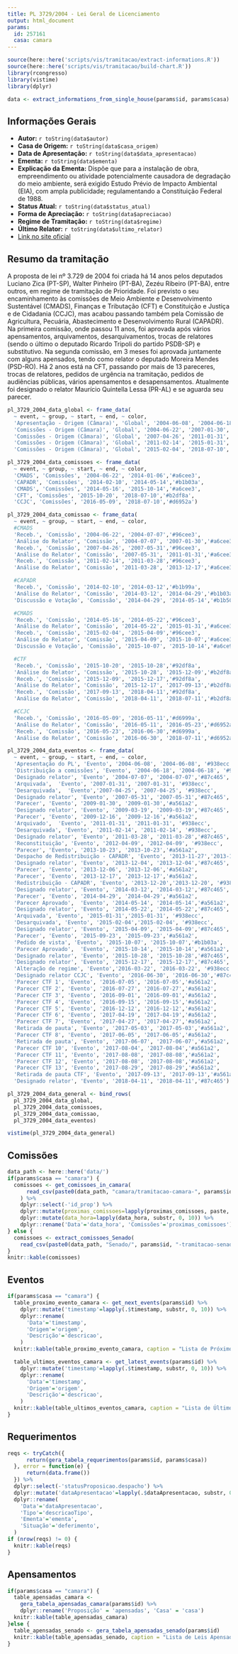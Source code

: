 ```yaml
---
title: PL 3729/2004 - Lei Geral de Licenciamento
output: html_document
params:
  id: 257161
  casa: camara
---
```


```r
source(here::here('scripts/vis/tramitacao/extract-informations.R'))
source(here::here('scripts/vis/tramitacao/build-chart.R'))
library(rcongresso)
library(vistime)
library(dplyr)

data <- extract_informations_from_single_house(params$id, params$casa)
```

## Informações Gerais
- **Autor:** `r toString(data$autor)`
- **Casa de Origem:** `r toString(data$casa_origem)`
- **Data de Apresentação:** `r toString(data$data_apresentacao)`
- **Ementa:** `r toString(data$ementa)`
- **Explicação da Ementa:** Dispõe que para a instalação de obra, empreendimento ou atividade potencialmente causadora de degradação do meio ambiente, será exigido Estudo Prévio de Impacto Ambiental (EIA), com ampla publicidade; regulamentando a Constituição Federal de 1988.
- **Status Atual:** `r toString(data$status_atual)`
- **Forma de Apreciação:** `r toString(data$apreciacao)`
- **Regime de Tramitação:** `r toString(data$regime)`
- **Último Relator:** `r toString(data$ultimo_relator)`
- [Link no site oficial](http://www.camara.gov.br/proposicoesWeb/fichadetramitacao?idProposicao=`r params$id`)

## Resumo da tramitação
A proposta de lei nº 3.729 de 2004 foi criada há 14 anos pelos deputados Luciano Zica (PT-SP), Walter Pinheiro (PT-BA), Zezéu Ribeiro (PT-BA), entre outros, em regime de tramitação de Prioridade. Foi previsto o seu encaminhamento às comissões de Meio Ambiente e Desenvolvimento Sustentável (CMADS), Finanças e Tributação (CFT) e Constituição e Justiça e de Cidadania (CCJC), mas acabou passando também pela Comissão de Agricultura, Pecuária, Abastecimento e Desenvolvimento Rural (CAPADR). Na primeira comissão, onde passou 11 anos, foi aprovada após vários apensamentos, arquivamentos, desarquivamentos, trocas de relatores (sendo o último o deputado Ricardo Tripoli do partido PSDB-SP) e substitutivo. Na segunda comissão, em 3 meses foi aprovada juntamente com alguns apensados, tendo como relator o deputado Moreira Mendes (PSD-RO). Há 2 anos está na CFT, passando por mais de 13 pareceres, trocas de relatores, pedidos de urgência na tramitação, pedidos de audiências públicas, vários apensamentos e desapensamentos. Atualmente foi designado o relator Maurício Quintella Lessa (PR-AL) e se aguarda seu parecer.

```r

pl_3729_2004_data_global <- frame_data(
  ~ event, ~ group, ~ start, ~ end, ~ color,
  'Apresentação - Origem (Câmara)', 'Global', '2004-06-08', '2004-06-18','#d6952a',
  'Comissões - Origem (Câmara)', 'Global', '2004-06-22', '2007-01-30','#938ecc',
  'Comissões - Origem (Câmara)', 'Global', '2007-04-26', '2011-01-31','#938ecc',
  'Comissões - Origem (Câmara)', 'Global', '2011-02-14', '2015-01-31','#938ecc',
  'Comissões - Origem (Câmara)', 'Global', '2015-02-04', '2018-07-10','#938ecc')

pl_3729_2004_data_comissoes <- frame_data(
  ~ event, ~ group, ~ start, ~ end, ~ color,
  'CMADS', 'Comissões', '2004-06-22', '2014-01-06','#a6cee3',
  'CAPADR', 'Comissões', '2014-02-10', '2014-05-14','#b1b03a',
  'CMADS', 'Comissões', '2014-05-16', '2015-10-14','#a6cee3',
  'CFT', 'Comissões', '2015-10-20', '2018-07-10','#b2df8a',
  'CCJC', 'Comissões', '2016-05-09', '2018-07-10','#d6952a')

pl_3729_2004_data_comissao <- frame_data(
  ~ event, ~ group, ~ start, ~ end, ~ color,
  #CMADS
  'Receb.', 'Comissão', '2004-06-22', '2004-07-07','#96cee3',
  'Análise do Relator', 'Comissão', '2004-07-07', '2007-01-30','#a6cee3',
  'Receb.', 'Comissão', '2007-04-26', '2007-05-31','#96cee3',
  'Análise do Relator', 'Comissão', '2007-05-31', '2011-01-31','#a6cee3',
  'Receb.', 'Comissão', '2011-02-14', '2011-03-28','#96cee3',
  'Análise do Relator', 'Comissão', '2011-03-28', '2013-12-17','#a6cee3',

  #CAPADR
  'Receb.', 'Comissão', '2014-02-10', '2014-03-12','#b1b99a',
  'Análise do Relator', 'Comissão', '2014-03-12', '2014-04-29','#b1b03a',
  'Discussão e Votação', 'Comissão', '2014-04-29', '2014-05-14','#b1b50a',

  #CMADS
  'Receb.', 'Comissão', '2014-05-16', '2014-05-22','#96cee3',
  'Análise do Relator', 'Comissão', '2014-05-22', '2015-01-31','#a6cee3',
  'Receb.', 'Comissão', '2015-02-04', '2015-04-09','#96cee3',
  'Análise do Relator', 'Comissão', '2015-04-09', '2015-10-07','#a6cee3',
  'Discussão e Votação', 'Comissão', '2015-10-07', '2015-10-14','#a6ce93',

  #CTF
  'Receb.', 'Comissão', '2015-10-20', '2015-10-28','#92df8a',
  'Análise do Relator', 'Comissão', '2015-10-28', '2015-12-09','#b2df8a',
  'Receb.', 'Comissão', '2015-12-09', '2015-12-17','#92df8a',
  'Análise do Relator', 'Comissão', '2015-12-17', '2017-09-13','#b2df8a',
  'Receb.', 'Comissão', '2017-09-13', '2018-04-11','#92df8a',
  'Análise do Relator', 'Comissão', '2018-04-11', '2018-07-11','#b2df8a',

  #CCJC
  'Receb.', 'Comissão', '2016-05-09', '2016-05-11','#d6999a',
  'Análise do Relator', 'Comissão', '2016-05-11', '2016-05-23','#d6952a',
  'Receb.', 'Comissão', '2016-05-23', '2016-06-30','#d6999a',
  'Análise do Relator', 'Comissão', '2016-06-30', '2018-07-11','#d6952a')

pl_3729_2004_data_eventos <- frame_data(
  ~ event, ~ group, ~ start, ~ end, ~ color,
  'Apresentação do PL', 'Evento', '2004-06-08', '2004-06-08', '#938ecc',
  'Distribuição a comissões', 'Evento', '2004-06-18', '2004-06-18', '#938ecc',
  'Designado relator', 'Evento', '2004-07-07', '2004-07-07','#87c465',
  'Arquivada',  'Evento', '2007-01-31', '2007-01-31', '#938ecc',
  'Desarquivada',  'Evento','2007-04-25', '2007-04-25', '#938ecc',
  'Designado relator', 'Evento', '2007-05-31', '2007-05-31','#87c465',
  'Parecer', 'Evento', '2009-01-30', '2009-01-30','#a561a2',
  'Designado relator', 'Evento', '2009-03-19', '2009-03-19','#87c465',
  'Parecer', 'Evento', '2009-12-16', '2009-12-16','#a561a2',
  'Arquivado',  'Evento', '2011-01-31', '2011-01-31', '#938ecc',
  'Desarquivada', 'Evento', '2011-02-14', '2011-02-14', '#938ecc',
  'Designado relator', 'Evento', '2011-03-28', '2011-03-28','#87c465',
  'Reconstituição', 'Evento', '2012-04-09', '2012-04-09', '#938ecc',
  'Parecer', 'Evento', '2013-10-23', '2013-10-23','#a561a2',
  'Despacho de Redistribuição - CAPADR', 'Evento', '2013-11-27','2013-11-27', '#938ecc',
  'Designado relator', 'Evento', '2013-12-04', '2013-12-04','#87c465',
  'Parecer', 'Evento', '2013-12-06', '2013-12-06','#a561a2',
  'Parecer', 'Evento', '2013-12-17', '2013-12-17','#a561a2',
  'Redistribuição - CAPADR', 'Evento', '2013-12-20','2013-12-20', '#938ecc',
  'Designado relator', 'Evento', '2014-03-12', '2014-03-12','#87c465',
  'Parecer', 'Evento', '2014-04-29', '2014-04-29','#a561a2',
  'Parecer Aprovado',  'Evento', '2014-05-14', '2014-05-14','#a561a2',
  'Designado relator', 'Evento', '2014-05-22', '2014-05-22','#87c465',
  'Arquivada', 'Evento', '2015-01-31','2015-01-31', '#938ecc',
  'Desarquivada', 'Evento', '2015-02-04','2015-02-04', '#938ecc',
  'Designado relator', 'Evento', '2015-04-09', '2015-04-09','#87c465',
  'Parecer', 'Evento', '2015-09-23', '2015-09-23','#a561a2',
  'Pedido de vista', 'Evento', '2015-10-07', '2015-10-07','#b1b03a',
  'Parecer Aprovado',  'Evento', '2015-10-14', '2015-10-14','#a561a2',
  'Designado relator', 'Evento', '2015-10-28', '2015-10-28','#87c465',
  'Designado relator', 'Evento', '2015-12-17', '2015-12-17','#87c465',
  'Alteração de regime', 'Evento','2016-03-22', '2016-03-22', '#938ecc',
  'Designado relator CCJC', 'Evento', '2016-06-30', '2016-06-30','#87c465',
  'Parecer CTF 1', 'Evento', '2016-07-05', '2016-07-05','#a561a2',
  'Parecer CTF 2', 'Evento', '2016-07-27', '2016-07-27','#a561a2',
  'Parecer CTF 3', 'Evento', '2016-09-01', '2016-09-01','#a561a2',
  'Parecer CTF 4', 'Evento', '2016-09-15', '2016-09-15','#a561a2',
  'Parecer CTF 5', 'Evento', '2016-12-12', '2016-12-12','#a561a2',
  'Parecer CTF 6', 'Evento', '2017-04-19', '2017-04-19','#a561a2',
  'Parecer CTF 7', 'Evento', '2017-04-27', '2017-04-27','#a561a2',
  'Retirada de pauta', 'Evento', '2017-05-03', '2017-05-03','#a561a2',
  'Parecer CTF 8', 'Evento', '2017-06-05', '2017-06-05','#a561a2',
  'Retirada de pauta', 'Evento', '2017-06-07', '2017-06-07','#a561a2',
  'Parecer CTF 10', 'Evento', '2017-08-04', '2017-08-04','#a561a2',
  'Parecer CTF 11', 'Evento', '2017-08-08', '2017-08-08','#a561a2',
  'Parecer CTF 12', 'Evento', '2017-08-08', '2017-08-08','#a561a2',
  'Parecer CTF 13', 'Evento', '2017-08-29', '2017-08-29','#a561a2',
  'Retirada de pauta CTF', 'Evento', '2017-09-13', '2017-09-13','#a561a2',
  'Designado relator', 'Evento', '2018-04-11', '2018-04-11','#87c465')

pl_3729_2004_data_general <- bind_rows(
  pl_3729_2004_data_global,
  pl_3729_2004_data_comissoes,
  pl_3729_2004_data_comissao,
  pl_3729_2004_data_eventos)

vistime(pl_3729_2004_data_general)
```

## Comissões
```r
data_path <- here::here('data/')
if(params$casa == "camara") {
  comissoes <- get_comissoes_in_camara(
      read_csv(paste0(data_path, "camara/tramitacao-camara-", params$id, ".csv"))
    ) %>%
    dplyr::select(-'id_prop') %>%
    dplyr::mutate(proximas_comissoes=lapply(proximas_comissoes, paste, collapse=', ')) %>%
    dplyr::mutate(data_hora=lapply(data_hora, substr, 0, 10)) %>%
    dplyr::rename('Data'='data_hora', 'Comissões'='proximas_comissoes')
} else {
  comissoes <- extract_comissoes_Senado(
    read_csv(paste0(data_path, "Senado/", params$id, "-tramitacao-senado.csv")))
}
knitr::kable(comissoes)
```

## Eventos
```r
if(params$casa == "camara") {
  table_proximo_evento_camara <- get_next_events(params$id) %>%
    dplyr::mutate('timestamp'=lapply(.$timestamp, substr, 0, 10)) %>%
    dplyr::rename(
      'Data'='timestamp',
      'Origem'='origem',
      'Descrição'='descricao',
    )
  knitr::kable(table_proximo_evento_camara, caption = "Lista de Próximos eventos")

  table_ultimos_eventos_camara <- get_latest_events(params$id) %>%
    dplyr::mutate('timestamp'=lapply(.$timestamp, substr, 0, 10)) %>%
    dplyr::rename(
      'Data'='timestamp',
      'Origem'='origem',
      'Descrição'='descricao',
    )
  knitr::kable(table_ultimos_eventos_camara, caption = "Lista de Últimos eventos")
}
```

## Requerimentos
```r
reqs <- tryCatch({
      return(gera_tabela_requerimentos(params$id, params$casa))
  }, error = function(e) {
      return(data.frame())
  }) %>%
  dplyr::select(-'statusProposicao.despacho') %>%
  dplyr::mutate('dataApresentacao'=lapply(.$dataApresentacao, substr, 0, 10)) %>%
  dplyr::rename(
    'Data'='dataApresentacao',
    'Tipo'='descricaoTipo',
    'Ementa'='ementa',
    'Situação'='deferimento',
  )
if (nrow(reqs) != 0) {
  knitr::kable(reqs)
}
```

## Apensamentos
```r
if(params$casa == "camara") {
  table_apensadas_camara <-
    gera_tabela_apensadas_camara(params$id) %>%
    dplyr::rename('Proposição' = 'apensadas', 'Casa' = 'casa')
  knitr::kable(table_apensadas_camara)
}else {
  table_apensadas_senado <- gera_tabela_apensadas_senado(params$id)
  knitr::kable(table_apensadas_senado, caption = "Lista de Leis Apensadas Senado")
}
```
